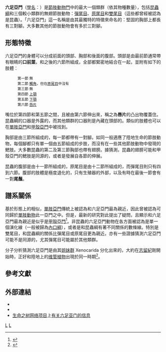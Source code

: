 {{NoteTA
|1=zh-cn:姐妹群; zh-tw:姊妹群;
|2=zh-hans:维管植物; zh-tw:維管束植物;
|3=zh-cn:项目; zh-hk:計劃; zh-tw:專案;
|4=zh-hans:信息; zh-hant:資訊;
}}
{{Automatic Taxobox
| fossil_range = {{geological range|411|0}}[[泥盆紀|泥盆紀]]初期<ref name="Wang2016">{{cite journal | last1 = Wang | first1 = Yan-hui | last2 = Engel | first2 = Michael S. | last3 = Rafael | first3 = José A. | last4 = Wu | first4 = Hao-yang | last5 = Rédei | first5 = Dávid | last6 = Xie | first6 = Qiang | last7 = Wang | first7 = Gang | last8 = Liu | first8 = Xiao-guang | last9 = Bu | first9 = Wen-jun | year = 2016 | title = Fossil record of stem groups employed in evaluating the chronogram of insects (Arthropoda: Hexapoda) | journal = ''[[Scientific_Reports|Scientific Reports]]'' | volume = 6 | issue = | page = 38939 | doi = 10.1038/srep38939 | pmid=27958352 | pmc=5154178}}</ref>至今
| image = diptera_01gg.jpg
| image_caption = [[麻蠅科|麻蠅]]
| taxon = Hexapoda
| authority = [[Pierre_André_Latreille|Latreille]], 1825
| subdivision_ranks = 綱
| subdivision = 
* [[昆蟲綱|昆蟲綱]] Insecta
* [[內口綱|內口綱]] Entognatha
}}

'''六足亞門'''（[[學名|學名]]：{{lang|la|Hexapoda}}）是[[節肢動物門|節肢動物門]]中的最大一個類群（依其物種數量），包括[[昆蟲綱|昆蟲綱]]和三個較小類群的無翅節肢動物：[[彈尾目|彈尾目]]、[[原尾目|原尾目]]和[[雙尾目|雙尾目]]（這些都曾經被認為是昆蟲）。「六足亞門」這一名稱是由其最獨特的特徵來命名的：堅固的胸部上都長有三對腳。大多數其他的節肢動物會有多於三對腳。

== 形態特徵 ==
六足亞門的身體可以分成前面的頭部、胸部和後面的腹部。頭部是由最前節通常帶有眼睛的'''口前葉'''，和之後的六節所組成，全部都緊密地結合在一起，並附有如下的肢體：<small>
:第一節 無
:第二節 [[觸角|觸角]]，但在[[原尾目|原尾目]]中沒有
:第三節 無
:第四節 [[上顎|上顎]]
:第五節 [[下顎|下顎]]
:第六節 [[唇片|唇片]]</small>
嘴位於第四節和第五節之間，且被由第六節伸出來，稱之為'''唇片'''的凸出物覆蓋住。昆蟲綱的口器是外露的，而其他類群的口器則是內藏在頭部的。類似的肢體也可以在[[單肢亞門|單肢亞門]]和[[甲殼亞門|甲殼亞門]]中被找到。

胸部是由三節所組成的，每一節都帶有一對腳。如同一般適應了陸地生命的節肢動物，每個腳都只有單一個由五節組成的步肢，而沒有在一些其他節肢動物中發現的鰓肢。大多數昆蟲的第二及第三節胸部也帶有翅膀。據猜測，昆蟲的翅膀可能和甲殼亞門的鰓肢是同源的，或者是發展自各節的伸展。

昆蟲的腹部是由十一節所組成的，原尾目是由十二節所組成的，而彈尾目則只有四到六節。腹部的肢體是極度退化的，只有生殖器的外部，以及有時在最後一節會有一對'''尾鬚'''。

== 譜系關係 ==
基於形態上的相似，[[單肢亞門|單肢亞門]]傳統上被認為和六足亞門最為親近，因此曾被認為可同歸於[[單肢動物|單肢動物]]此一亞門之中。但是，最新的研究對此提出了疑問，且顯示和六足亞門最為親近是似乎是[[甲殼亞門|甲殼亞門]]<ref>{{cite journal|author1=Giribet, G. |author1-link=Gonzalo Giribet |author2=Edgecombe, G.D. |author2-link=Gregory D. Edgecombe |author3=Wheeler, W.C. |author3-link=Ward C. Wheeler | year=2001 |title= Arthropod phylogeny based on eight molecular loci and morphology |journal=''[[Nature|Nature]]'' |volume=413 |pages=157–161}}</ref>。非昆蟲的六足亞門動物在各方面被認為是單一個演化線（一般被歸為[[內口綱|內口綱]]），或者是和昆蟲綱有著不同關係的數條線。特別是雙尾目，和昆蟲綱的關係比彈尾目或原尾目更為親近。亦有一些證據猜測六足亞門可能不是同源的，尤其彈尾目可能屬於其他類群。

分子分析猜測六足亞門是由其[[姐妹群|姐妹群]] Xenocarida 分化出來的，大約在[[志留紀|志留紀]]剛開始時，正好和陸地上的[[维管植物|维管植物]]出現於同一時期<ref name=Gaunt2002>{{cite journal
 | author1 = Gaunt, M.W.
 | author2 = Miles, M.A.
 | year = 2002
 | title = An Insect Molecular Clock Dates the Origin of the Insects and Accords with Palaeontological and Biogeographic Landmarks
 | journal = ''{{le|分子生物學和演化|Molecular Biology and Evolution|Molecular Biology and Evolution}}''
 | volume = 19
 | pages = 748–761
 | url = https://web.archive.org/web/20050320010953/http://mbe.oupjournals.org/cgi/content/abstract/19/5/748
 | archive-date = 2005-03-20
 }}</ref>。

== 參考文獻 ==
{{Reflist}}

== 外部連結 ==
* {{Commons category-inline|Hexapoda}}
* {{Wikispecies-inline|Hexapoda}}
* [[生命之树网络项目|生命之树网络项目]]上[http://tolweb.org/tree?group=Hexapoda&contgroup=Arthropoda 有关六足亚门的信息] {{Wayback|url=http://tolweb.org/tree?group=Hexapoda&contgroup=Arthropoda |date=20201021194254 }}

{{節肢動物門}}
{{昆虫}}
{{Portal bar|节肢动物|動物|生物学}}
{{Taxonbar|from=Q105146}}

[[Category:節肢動物門|L]]
[[Category:1825年描述的分类群|L]]